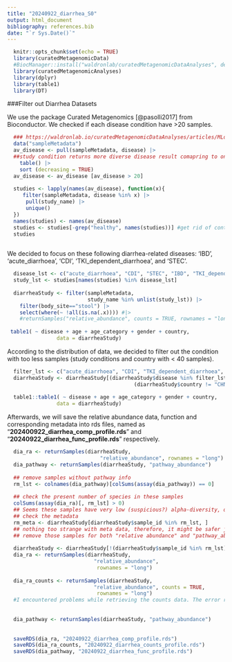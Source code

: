 ```yaml
---
title: "20240922_diarrhea_S0"
output: html_document
bibliography: references.bib
date: "`r Sys.Date()`"
---
```


```r
  knitr::opts_chunk$set(echo = TRUE)
  library(curatedMetagenomicData)
  #BiocManager::install("waldronlab/curatedMetagenomicDataAnalyses", dependencies = TRUE)
  library(curatedMetagenomicAnalyses)
  library(dplyr)
  library(table1)
  library(DT)
```

###Filter out Diarrhea Datasets

We use the package Curated Metagenomics [@pasolli2017] from Bioconductor. We checked if each disease condition have >20 samples. 

```r
  ### https://waldronlab.io/curatedMetagenomicDataAnalyses/articles/MLdatasets.html
  data("sampleMetadata")
  av_disease <- pull(sampleMetadata, disease) |>
  ##study condition returns more diverse disease result comapring to only study condition
    table() |>
    sort (decreasing = TRUE)
  av_disease <- av_disease [av_disease > 20]
  
  studies <- lapply(names(av_disease), function(x){
     filter(sampleMetadata, disease %in% x) |>
      pull(study_name) |>
      unique()
  })
  names(studies) <- names(av_disease)
  studies <- studies[-grep("healthy", names(studies))] #get rid of controls
  studies
  
```

We decided to focus on these following diarrhea-related diseases: 'IBD', 'acute_diarrhoea', 'CDI', 'TKI_dependent_diarrhoea', and 'STEC'.

```r
  disease_lst <- c("acute_diarrhoea", "CDI", "STEC", "IBD", "TKI_dependent_diarrhoea")
  study_lst <- studies[names(studies) %in% disease_lst]
  
  diarrheaStudy <- filter(sampleMetadata, 
                          study_name %in% unlist(study_lst)) |>
    filter(body_site=="stool") |>
    select(where(~ !all(is.na(.x)))) #|>
    #returnSamples("relative_abundance", counts = TRUE, rownames = "long") 
  
 table1( ~ disease + age + age_category + gender + country,
                data = diarrheaStudy)
```

According to the distribution of data, we decided to filter out the condition with too less samples (study conditions and country with < 40 samples).

```r
  filter_lst <- c("acute_diarrhoea", "CDI", "TKI_dependent_diarrhoea", "IBD", "healthy", "STEC")
  diarrheaStudy <- diarrheaStudy[(diarrheaStudy$disease %in% filter_lst) &
                                         (diarrheaStudy$country != "CHN"), ]
  
  table1::table1( ~ disease + age + age_category + gender + country,
                data = diarrheaStudy)
```

Afterwards, we will save the relative abundance data, function and corresponding metadata into rds files, named as "__202400922_diarrhea_comp_profile.rds__" and "__20240922_diarrhea_func_profile.rds__" respectively.

```r
  dia_ra <- returnSamples(diarrheaStudy,
                              "relative_abundance", rownames = "long")
  dia_pathway <- returnSamples(diarrheaStudy, "pathway_abundance")
  
  ## remove samples without pathway info
  rm_lst <- colnames(dia_pathway)[colSums(assay(dia_pathway)) == 0]
  
  ## check the present number of species in these samples
  colSums(assay(dia_ra)[, rm_lst] > 0)
  ## Seems these samples have very low (suspicious?) alpha-diversity, quickly
  ## check the metadata
  rm_meta <- diarrheaStudy[diarrheaStudy$sample_id %in% rm_lst, ]
  ## nothing too strange with meta data, therefore, it might be safer just 
  ## remove those samples for both "relative abundance" and "pathway_abundance"
  
  diarrheaStudy <- diarrheaStudy[!(diarrheaStudy$sample_id %in% rm_lst), ]
  dia_ra <- returnSamples(diarrheaStudy,
                            "relative_abundance",
                             rownames = "long")
  
  dia_ra_counts <- returnSamples(diarrheaStudy,
                            "relative_abundance", counts = TRUE,
                             rownames = "long")
  #I encountered problems while retrieving the counts data. The error reported that the number of columns in assays must equal to the number of rows in colData, which it should be since the data with relative abundance works perfectly fine. I was wondering where it could have gone wrong and how can I fix it. 
  
  
  dia_pathway <- returnSamples(diarrheaStudy, "pathway_abundance")
  
  
  saveRDS(dia_ra, "20240922_diarrhea_comp_profile.rds")
  saveRDS(dia_ra_counts, "20240922_diarrhea_counts_profile.rds")
  saveRDS(dia_pathway, "20240922_diarrhea_func_profile.rds")
```

